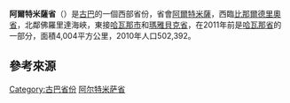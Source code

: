 {{Infobox settlement
<!-- See Template:Infobox settlement for additional fields and descriptions -->
| name                    = 阿爾特米薩省
| native_name             =
| native_name_lang        = <!-- ISO 639-2 code e.g. "fr" for French. If more than one, use {{lang}} instead -->
| settlement_type         = [[古巴行政區劃|省份]]
| image_skyline           =
| image_alt               =
| image_caption           =
| image_flag              =
| flag_alt                =
| image_seal              = 
| seal_alt                =
| image_shield            =
| shield_alt              =
| nickname                =
| motto                   =
| image_map               = Artemisa in Cuba.svg
| map_alt                 =
| map_caption             =
| pushpin_map             =
| pushpin_label_position  =
| pushpin_map_alt         =
| pushpin_map_caption     =
| latd  =  |latm  =  |lats  =  |latNS  =
| longd =  |longm =  |longs =  |longEW =
| coor_pinpoint           =
| coordinates_type        =
| coordinates_display     = inline,title
| coordinates_footnotes   =
| subdivision_type        = 國家
| subdivision_name        = {{CUB}}
| subdivision_type1       =
| subdivision_name1       =
| subdivision_type2       =
| subdivision_name2       =
| subdivision_type3       =
| subdivision_name3       =
| established_title       =
| established_date        =
| founder                 =
| seat_type               = 省會
| seat                    = [[阿爾特米薩|阿爾特米薩]]
| parts_type              = 城鎮
| parts_style             = para
| p1                       = [[馬里埃爾_(古巴)|馬里埃爾]]
| p2                       = [[瓜納哈伊|瓜納哈伊]]
| p3                       = [[凱米托_(古巴)|凱米托]]
| p4                       = [[鮑塔|鮑塔]]
| p5                       = [[聖安東尼奧德洛斯巴尼奧斯|聖安東尼奧德洛斯巴尼奧斯]]
| p6                       = [[古伊拉德梅雷納|古伊拉德梅雷納]]
| p7                       = [[阿爾基薩_(古巴)|阿爾基薩]]
| p8                       = [[阿爾特米薩|阿爾特米薩]]
| p9                       = [[坎德拉里亞_(古巴)|坎德拉里亞]]
| p10                      = [[聖克里斯托瓦爾_(古巴)|聖克里斯托瓦爾]]
| p11                      = [[翁達灣_(古巴)|翁達灣]]
| government_footnotes    =
| leader_party            =
| leader_title            =
| leader_name             =
| unit_pref               = Metric<!-- or US or UK -->
| area_footnotes          = <ref name=cubaone/>
| area_total_km2          = 4004.27
| area_land_km2           =
| area_water_km2          =
| area_water_percent      =
| area_note               =
| elevation_footnotes     = 
| elevation_m             = 
| elevation_max_m         = 681
| population_footnotes    = <ref name=cubaone>{{cite web|title=Lugar que ocupa el territorio según la superficie y la población|url=http://www.one.cu/publicaciones/08informacion/2010unamiradaacuba/03Cuba.pdf|work=Una MIRADA a Cuba|publisher=Oficina Nacional de Estadísticas. Cuba|language=es|year=2010|accessdate=2017-07-29|archive-date=2016-07-05|archive-url=https://web.archive.org/web/20160705100734/http://www.one.cu/publicaciones/08informacion/2010unamiradaacuba/03Cuba.pdf|dead-url=no}}</ref> 
| population_total        = 502312
| population_as_of        = 2010-12-31
| population_density_km2  = auto
| population_demonym      =
| population_note         =
| timezone1               = [[Eastern_Time_Zone_(North_America)|EST]]
| utc_offset1             = -5
| timezone1_DST           =
| utc_offset1_DST         =
| postal_code_type        =
| postal_code             =
| area_code_type          = 
| area_code               = +53-47
| iso_code                =
| website                 = <!-- {{URL|example.com}} -->
| footnotes               =
}}
'''阿爾特米薩省'''（{{lang-es|Provincia de Artemisa}}）是[[古巴|古巴]]的一個西部省份，省會[[阿爾特米薩|阿爾特米薩]]，西臨[[比那爾德里奧省|比那爾德里奧省]]，北鄰佛羅里達海峽，東接[[哈瓦那市|哈瓦那市]]和[[瑪雅貝克省|瑪雅貝克省]]，在2011年前是[[哈瓦那省|哈瓦那省]]的一部分，面積4,004平方公里，2010年人口502,392。

{{Coord|22|48|49|N|82|45|48|W|region:CU_type:adm1st_source:GNS-enwiki|display=title|name=Mayabeque Province}}

== 參考來源 ==
{{reflist|}}


{{Cuba-stub}}

{{Provinces of Cuba}}

[[Category:古巴省份|Category:古巴省份]]
[[Category:阿尔特米萨省|]]
